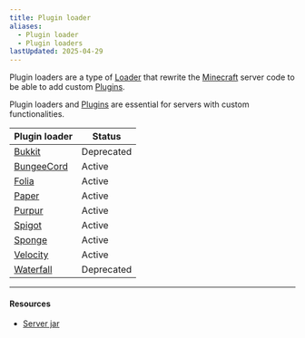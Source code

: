 ```yaml
---
title: Plugin loader
aliases:
  - Plugin loader
  - Plugin loaders
lastUpdated: 2025-04-29
---
```



Plugin loaders are a type of [Loader](/loader) that rewrite the [Minecraft](/minecraft) server code to be able to add custom [Plugins](/plugin).

Plugin loaders and [Plugins](/plugin) are essential for servers with custom functionalities.

| Plugin loader             | Status     |
| ------------------------- | ---------- |
| [Bukkit](/bukkit)         | Deprecated |
| [BungeeCord](/bungeecord) | Active     |
| [Folia](/folia)           | Active     |
| [Paper](/paper)           | Active     |
| [Purpur](/purpur)         | Active     |
| [Spigot](/spigot)         | Active     |
| [Sponge](/sponge)         | Active     |
| [Velocity](/velocity)     | Active     |
| [Waterfall](/waterfall)   | Deprecated |

---

#### Resources

- [Server jar](https://serverjar.org/)